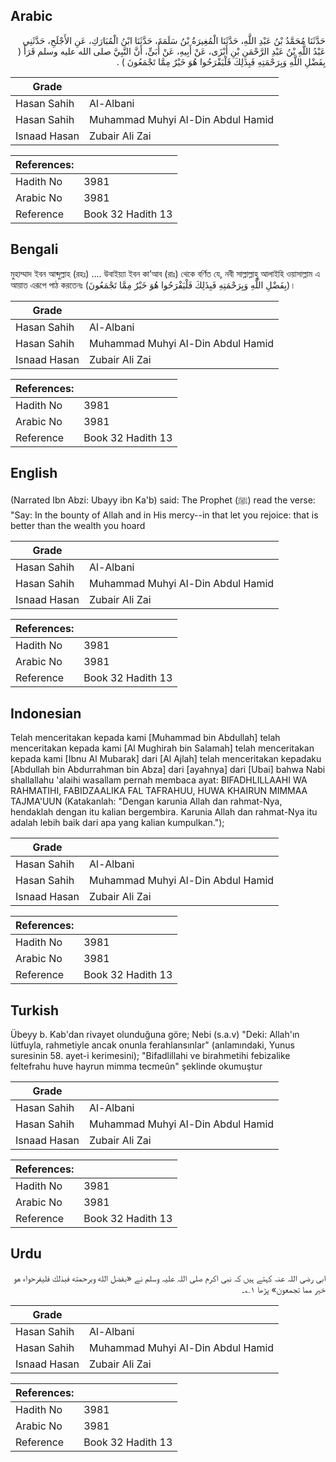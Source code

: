 ## Arabic


<div dir="rtl" lang="ar" style={{fontSize:'larger',backgroundColor:'#f8f9fa',padding:20}}>
حَدَّثَنَا مُحَمَّدُ بْنُ عَبْدِ اللَّهِ، حَدَّثَنَا الْمُغِيرَةُ بْنُ سَلَمَةَ، حَدَّثَنَا ابْنُ الْمُبَارَكِ، عَنِ الأَجْلَحِ، حَدَّثَنِي عَبْدُ اللَّهِ بْنُ عَبْدِ الرَّحْمَنِ بْنِ أَبْزَى، عَنْ أَبِيهِ، عَنْ أُبَىٍّ، أَنَّ النَّبِيَّ صلى الله عليه وسلم قَرَأَ ‏(‏ بِفَضْلِ اللَّهِ وَبِرَحْمَتِهِ فَبِذَلِكَ فَلْيَفْرَحُوا هُوَ خَيْرٌ مِمَّا تَجْمَعُونَ ‏)‏ ‏.‏
</div>
<div style={{backgroundColor:'#f8f9fa',padding:20, marginBottom: 10}}><table> <thead> <tr> <th>Grade</th> <th></th> </tr> </thead> <tbody> <tr><td>Hasan Sahih</td><td>Al-Albani</td></tr><tr><td>Hasan Sahih</td><td>Muhammad Muhyi Al-Din Abdul Hamid</td></tr><tr><td>Isnaad Hasan</td><td>Zubair Ali Zai</td></tr></tbody></table><table> <thead> <tr> <th>References:</th> <th></th> </tr> </thead> <tbody><tr><td>Hadith No</td><td>3981</td></tr><tr><td>Arabic No</td><td>3981</td></tr><tr><td>Reference</td><td>Book 32 Hadith 13</td></tr></tbody></table></div>

## Bengali


<div dir="ltr" lang="bn" style={{fontSize:'larger',backgroundColor:'#f8f9fa',padding:20}}>
মুহাম্মাদ ইবন আব্দুল্লাহ (রহঃ) .... উবাইয়্যা ইবন কা’আব (রাঃ) থেকে বর্ণিত যে, নবী সাল্লাল্লাহু আলাইহি ওয়াসাল্লাম এ আয়াত এরূপে পাঠ করতেনঃ (بِفَضْلِ اللَّهِ وَبِرَحْمَتِهِ فَبِذَلِكَ فَلْيَفْرَحُوا هُوَ خَيْرٌ مِمَّا تَجْمَعُونَ)।
</div>
<div style={{backgroundColor:'#f8f9fa',padding:20, marginBottom: 10}}><table> <thead> <tr> <th>Grade</th> <th></th> </tr> </thead> <tbody> <tr><td>Hasan Sahih</td><td>Al-Albani</td></tr><tr><td>Hasan Sahih</td><td>Muhammad Muhyi Al-Din Abdul Hamid</td></tr><tr><td>Isnaad Hasan</td><td>Zubair Ali Zai</td></tr></tbody></table><table> <thead> <tr> <th>References:</th> <th></th> </tr> </thead> <tbody><tr><td>Hadith No</td><td>3981</td></tr><tr><td>Arabic No</td><td>3981</td></tr><tr><td>Reference</td><td>Book 32 Hadith 13</td></tr></tbody></table></div>

## English


<div dir="ltr" lang="en" style={{fontSize:'larger',backgroundColor:'#f8f9fa',padding:20}}>
(Narrated Ibn Abzi: Ubayy ibn Ka'b) said: The Prophet (ﷺ) read the verse: "Say: In the bounty of Allah and in His mercy--in that let you rejoice: that is better than the wealth you hoard
</div>
<div style={{backgroundColor:'#f8f9fa',padding:20, marginBottom: 10}}><table> <thead> <tr> <th>Grade</th> <th></th> </tr> </thead> <tbody> <tr><td>Hasan Sahih</td><td>Al-Albani</td></tr><tr><td>Hasan Sahih</td><td>Muhammad Muhyi Al-Din Abdul Hamid</td></tr><tr><td>Isnaad Hasan</td><td>Zubair Ali Zai</td></tr></tbody></table><table> <thead> <tr> <th>References:</th> <th></th> </tr> </thead> <tbody><tr><td>Hadith No</td><td>3981</td></tr><tr><td>Arabic No</td><td>3981</td></tr><tr><td>Reference</td><td>Book 32 Hadith 13</td></tr></tbody></table></div>

## Indonesian


<div dir="ltr" lang="id" style={{fontSize:'larger',backgroundColor:'#f8f9fa',padding:20}}>
Telah menceritakan kepada kami [Muhammad bin Abdullah] telah menceritakan kepada kami [Al Mughirah bin Salamah] telah menceritakan kepada kami [Ibnu Al Mubarak] dari [Al Ajlah] telah menceritakan kepadaku [Abdullah bin Abdurrahman bin Abza] dari [ayahnya] dari [Ubai] bahwa Nabi shallallahu 'alaihi wasallam pernah membaca ayat: BIFADHLILLAAHI WA RAHMATIHI, FABIDZAALIKA FAL TAFRAHUU, HUWA KHAIRUN MIMMAA TAJMA'UUN (Katakanlah: "Dengan karunia Allah dan rahmat-Nya, hendaklah dengan itu kalian bergembira. Karunia Allah dan rahmat-Nya itu adalah lebih baik dari apa yang kalian kumpulkan.");
</div>
<div style={{backgroundColor:'#f8f9fa',padding:20, marginBottom: 10}}><table> <thead> <tr> <th>Grade</th> <th></th> </tr> </thead> <tbody> <tr><td>Hasan Sahih</td><td>Al-Albani</td></tr><tr><td>Hasan Sahih</td><td>Muhammad Muhyi Al-Din Abdul Hamid</td></tr><tr><td>Isnaad Hasan</td><td>Zubair Ali Zai</td></tr></tbody></table><table> <thead> <tr> <th>References:</th> <th></th> </tr> </thead> <tbody><tr><td>Hadith No</td><td>3981</td></tr><tr><td>Arabic No</td><td>3981</td></tr><tr><td>Reference</td><td>Book 32 Hadith 13</td></tr></tbody></table></div>

## Turkish


<div dir="ltr" lang="tr" style={{fontSize:'larger',backgroundColor:'#f8f9fa',padding:20}}>
Übeyy b. Kab'dan rivayet olunduğuna göre; Nebi (s.a.v) "Deki: Allah'ın lütfuyla, rahmetiyle ancak onunla ferahlansınlar" (anlamındaki, Yunus suresinin 58. ayet-i kerimesini); "Bifadlillahi ve birahmetihi febizalike feltefrahu huve hayrun mimma tecmeûn" şeklinde okumuştur
</div>
<div style={{backgroundColor:'#f8f9fa',padding:20, marginBottom: 10}}><table> <thead> <tr> <th>Grade</th> <th></th> </tr> </thead> <tbody> <tr><td>Hasan Sahih</td><td>Al-Albani</td></tr><tr><td>Hasan Sahih</td><td>Muhammad Muhyi Al-Din Abdul Hamid</td></tr><tr><td>Isnaad Hasan</td><td>Zubair Ali Zai</td></tr></tbody></table><table> <thead> <tr> <th>References:</th> <th></th> </tr> </thead> <tbody><tr><td>Hadith No</td><td>3981</td></tr><tr><td>Arabic No</td><td>3981</td></tr><tr><td>Reference</td><td>Book 32 Hadith 13</td></tr></tbody></table></div>

## Urdu


<div dir="rtl" lang="ur" style={{fontSize:'larger',backgroundColor:'#f8f9fa',padding:20}}>
ابی رضی اللہ عنہ کہتے ہیں کہ نبی اکرم صلی اللہ علیہ وسلم نے «بفضل الله وبرحمته فبذلك فليفرحواء هو خير مما تجمعون» پڑھا ۱؎۔
</div>
<div style={{backgroundColor:'#f8f9fa',padding:20, marginBottom: 10}}><table> <thead> <tr> <th>Grade</th> <th></th> </tr> </thead> <tbody> <tr><td>Hasan Sahih</td><td>Al-Albani</td></tr><tr><td>Hasan Sahih</td><td>Muhammad Muhyi Al-Din Abdul Hamid</td></tr><tr><td>Isnaad Hasan</td><td>Zubair Ali Zai</td></tr></tbody></table><table> <thead> <tr> <th>References:</th> <th></th> </tr> </thead> <tbody><tr><td>Hadith No</td><td>3981</td></tr><tr><td>Arabic No</td><td>3981</td></tr><tr><td>Reference</td><td>Book 32 Hadith 13</td></tr></tbody></table></div>
